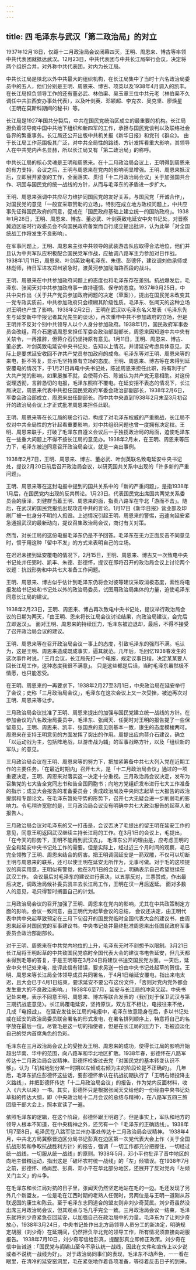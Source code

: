 ```yaml
---
---
---
```

title: 四   毛泽东与武汉「第二政治局」的对立
---

1937年12月18日，仅距十二月政治局会议闭幕四天，王明、周恩来、博古等率领中共代表团就抵达武汉。12月23日，中共代表团与中共长江局举行会议，决定将两个组织合并，对外称中共代表团，对内为长江局。

中共长江局是陕北以外中共最大的组织机构，在长江局集中了当时十六名政治局委员中的五人，他们分别是王明、周恩来、博古、项英以及1938年4月调入的凯丰。在长江局担负领导工作的还有董必武、林伯渠、吴玉章三位中共元老（林伯渠不久调任中共驻西安办事处代表），以及叶剑英、邓颖超、李克农、吴克坚、廖焕星（王明在莫斯科期间的秘书）等。

长江局是1927年国共分裂后，中共在国民党统治区成立的最重要的机构。长江局担负着领导南中国中共地下组织和新四军的工作，承担与国民党谈判以及联络社会各界的繁重事务。长江局还公开出版中共机关报《新华日报》和党刊《群众》。 由于长江局工作范围极其广泛，对中共全局性的路线、方针发挥看重大影响，其领导人在中共党内声名显赫，所以长江局又有「第二政治局」的称呼。

中共长江局的核心灵魂是王明和周恩来。在十二月政治局会议上，王明得到周恩来的有力支持，会议之后，王明与周恩来在党内的影响明显增强。王明、周恩来抵汉后，立即展开紧张的工作，全面落实、贯彻「十二月政治局会议」关于加强国共合作、巩固与国民党的统一战线的方针，从而与毛泽东的矛盾进一步扩大。

王明、周恩来强调中共应尽力维护同国民党的友好关系，与国民党「开诚合作」，对国民党的意见「一般宜采取赞助的立场」。特别在成立地方政权问题上，中共应事先征得国民政府的同意，促成在「国民政府基础上建立统一的国防政府」。1938年1月28日，王明、周恩来、博古、董必武、叶剑英致电延安中央书记处，对晋察冀边区临时行政委员会不向国民政府备案而自行成立提出批评，认为此举「对全国统战工作将发生不良影响」。  

在军事问题上，王明、周恩来主张中共领导的武装游击队应取得合法地位，他们并且认为中共军队应积极配合国民党军作战，应抽调八路军主力参加对日作战。1938年1月11日，周恩来、叶剑英致电毛泽东、朱德、彭德怀，建议调刘伯承师或林彪师，待日军进攻郑州紧急时，渡黄河参加陇海路西段的战斗。 

王明、周恩来在中共参加政府问题上的态度也和毛泽东存在差别。抗战爆发后，毛泽东、张闻天对中共参加政府事一直持谨慎、保守的态度。1937年9月25日，中共中央作出〈关于共产党员参加政府问题的决定（草案）〉，提出在国民党未改变其一党专政实质前，中共参加政府只会模糊其阶级性质。毛泽东、张闻天的这种立场对王明也产生了影响。1938年2月2日，王明在武汉以毛泽东名义发表〈毛泽东先生与延安新中华报记者其光先生的谈话〉，再次重申中共不参加政府的立场，但是王明并不反对个别中共领导人以个人身分参加政府。1938年1月，国民政府军事委员会改组，蒋介石邀请周恩来担任军委会政治部副部长，周恩来因知道中共中央有关禁令，一再推辞，但蒋介石仍坚持原有意见。1月11日，王明、周恩来、博古、董必武、叶剑英致电延安中央书记处，告知以上情况，并请延安考虑具体意见，实际上是要求延安收回不许共产党员参加政府的成命。毛泽东等对王明、周恩来等的来电，拒不答复，显示毛坚持原有立场的态度。王明、周恩来、博古等在未得到延安覆电的情况下，于1月21日再电中央书记处，陈述周恩来担任此职，将有利于扩大共产党的影响，如果屡推不就，会使蒋介石、陈诚认为共产党无意相助。对这份说理透彻，言辞恳切的电报，毛泽东照样不覆电。在延安拒不表态的情况下，长江局决定，周恩来代表中共担任国民党政府军委会政治部副部长，1938年2月6日，军委会政治部成立，周恩来出任副部长。而中共中央直到1938年2月末至3月初召开的政治局会议上才正式批准周恩来担任此职。  

王明、周恩来等在长江局的联合行动，构成了对毛泽东权威的严重挑战，长江局不仅对中共全局性的方针起看重要影响，对中共组织问题也曾一度拥有决定权。王明、周恩来联手，打破了毛泽东自遵义会议后一手独揽政治局的局面，迫使毛泽东在一些重大问题上不得不按长江局的意见办。1938年2月末，在王明、周恩来等压力下，毛泽东被迫同意召开政治局会议，就是一突出事例。

1938年2月7日，王明、周恩来、博古、董必武、叶剑英联名致电延安中央书记处，提议2月20日前后召开政治局会议，以研究国共关系中出现的「许多新的严重问题」。 

王明、周恩来等在这封电报中提到的国共关系中的「新的严重问题」，是指1938年1月后，在国民党内出现的反共舆论。1月23日。代表国民党出席国共两党关系委员会的康泽，刘健群当着王明、周恩来的面，指责八路军在华北「游而不击」。随后，在武汉的国民党报纸出现攻击中共的言论。1月17日《新华日报》营业部及印刷厂被一批身分不明的人捣毁。上述情况引起王明、周恩来的警惕，迅速向延安紧急通报武汉的最新动向，提议召集政治局会议，商讨有关对策。

然而，对长江局的这份电报毛泽东仍是不予回答。毛泽东在无力正面反击不同意见时，惯于用这种「留中不发」的方式来表明自己的立场。

在迟迟未接到延安覆电的情况下，2月15日，王明、周恩来、博古又一次致电中央书记处并任弼时、凯丰、朱德、彭德怀，提议在即将召开的政治局会议上讨论两个议题：抗战形势和中共七大准备工作问题。 

王明、周恩来、博古似乎估计到毛泽东仍将会对彼等建议采取消极态度，索性将电报发给书记处和书记处以外的政治局委员，试图用政治局集体的力量，迫使毛泽东同意长江局的建议。

1938年2月23日，王明、周恩来、博古再次致电中央书记处，提议举行政治局会议的日期为两天，「由王明、恩来将长江局会议讨论结果，向政治局建议，会完后立即返汉」。 面对王明、周恩来的持续压力，毛泽东被迫退却，最后，不得不接受了召开政治局会议的建议。

王明、周恩来等在召开政治局会议一事上的态度，引致毛泽东的强烈不满。毛认为，这是王明、周恩来造成既成事实，逼其就范。几年后，毛回忆1938春发生的这次事件时说，「三月会议，长江局先打一个电报，规定议事日程，决定某某要人回长江局工作，这种态度我很不满意」。  只是这些都是后话，当时毛泽东虽然极不情愿，也只能忍受。

在王明、周恩来的一再要求下，1938年2月27至3月1日，中央政治局在延安举行了会议；史称「三月政治局会议」，毛泽东在这次会议上又一次受挫，被迫再次对王明、周恩来等让步。

三月政治局会议批准了王明、周恩来提出的加强与国民党建立统一战线的方针。在参加会议的八名政治局委员中，毛泽东、张闻天、任弼时对王明的报告提了一些保留意见，王明、周恩来、凯丰、张国焘的意见则基本一致，康生的态度模棱两可。周恩来在支持王明意见的方面发挥了突出的作用。周提出应向蒋介石建议，确立「以运动战为主，包括阵地战，以游击战为辅」的军事战略方针，以及「组织新的军队」的意见。 

三月政治局会议在王明、周恩来等的努力下，把加紧筹备中共七大列入党在近期工作的主要任务。「在最近时期内」召开七大，是「十二月政治局会议」通过的一项重要决定，王明、周恩来对落实这一决定十分重视。三月政治局会议决定，发布为召集党的七大告全党同志书和告全国同胞书；向地方党组织发布进行七大工作准备的指示；成立大会报告的准备委员会；责成政治局及中央同志起草七大报告的政治提纲和专题论文。在毛泽东暂处守势的形势下，召开七大无疑会进一步削弱毛的影响力。令毛稍许宽慰的是，三月政治局会议没有明确中共七大政治报告的起草人和报告人。

三月政治局会议对毛泽东的又一打击是，会议否决了毛提出的留王明在延安工作的意见，同意王明返回武汉继续主持长江局的工作。在3月1日的会议上，毛提出，「在今天的形势下，王明不能再到武汉去」。 毛泽东公开的理由是，应考虑王明的安全和延安中央书记处工作的需要。但是实际上，经过近三个月时间的观察，毛已完全领教了王明、周恩来结合的厉害。把王明调回延安是一箭双雕，不仅可以切断王明与周恩来的联系，还可以使王明在延安无所作为，无事可做。对于毛的这项提议的真实用意，王明似有警觉，他在3月1日的会议上，明确表示自己希望继续在武汉工作。 会议最后对毛泽东的建议进行表决，以五票反对，三票赞成，作出最后决定，调政治局候补委员凯丰去长江局工作，王明在汉一月后返延。 面对多数人的意见，毛只得暂时搁置自己的计划。

三月政治局会议的召开加强了王明、周恩来在党内的影响，尤其在中共政策制定方面的影响。会议一致同意，由王明代为起草会议的总结， 会议还决定，由王明代表中共中央起草致预定在三月下旬召开的国民党临时全国代表大会的建议书，由周恩来起草对国民党的军事建议书。中央书记处并最终批准周恩来出任国民政府军事委员会政治部副部长。

对于王明、周恩来在中共党内地位的上升，毛泽东无时不刻想予以限制。3月21日长江局将王明起草的中共致国民党临时全国代表大会的建议书电告延安，但几天都未得到毛等的答复，于是王明等在3月24日将建议书送交国民党方面。一天后，延安中央书记处来电，批评此信有错误，要求另送一份由中央书记处起草的贺信。王明、周恩来等长江局全体领导成员共同署名，于4月1日给延安覆电，指出来电太迟，且大会已于4月1日结束，要求延安不要公布这份文件，「否则对党内党外都会发生重大的不良政治影响。」 1938年6至7月，延安与长江局的冲突又起，中央书记处来电，表示不同意王明、周恩来、博古等联合发表的〈我们对于保卫武汉与第三期抗战底意见〉。长江局覆电延安，坚持原议，双方互不相让，电报往来不绝，几成「电报战」。 在延安发往长江局的电报中，毛泽东故意隐身在后，多以书记处或在延安的政治局委员联合署名的形式发电，在署名排列顺序上，特意将自己的名字放在最后一位。尽管毛是这一切的指使者，但是在长江局的压力下，毛被迫淡化自己的党内首席角色的色彩。 

毛泽东在三月政治局会议上的受挫及王明、周恩来的成功，使得长江局的影响开始超出华南、华中的范围，向八路军和华北地区扩散。1938年春，彭德怀在八路军传达十二月政治局会议精神。彭德怀检查过去党「对国民党的基本转变认识不够」，认为「机械地划分某一时期以左倾或右倾为主的阶段论是不正确的」。 几年后，毛泽东抓住彭德怀这些话，要彭德怀承认在抗战初期执行了「王明右倾投降主义路线」，并把彭德怀传达「十二月政治局会议」的报告，作为党内反面材料，收入《六大以来》一书。其实，彭德怀只是根据张闻天交给他的一份经由中央书记处草拟的传达大纲，即〈中央政治局十二月会议的总结与精神〉，在八路军五四三旅团级干部大会上，照本宣读了一遍。 

依照毛泽东的逻辑，在这个阶段，彭德怀跟王明跑了。但是事实上，军队和地方的领导人根本不知道，在中央精神之外，还另有一个「毛泽东的正确路线」。1938年1月7至8日，毛泽民在八路军驻兰州办事处传达十二月政治局会议精神。 1938年4月，中共北方局冀察晋边区分局书记彭真在边区第一次党代表大会上作〈关于全国抗战形势和争取抗战胜利方针〉的报告，强调「一切工作都充分把握住，一切经过统一战线，一切服从统一战线」的原则。1938年5月，邓小平也批评了晋中地区的向地主借粮运动，指出这是「破坏农村统一战线」的「左」倾错误。在1938年7月之前，彭德怀、杨尚昆、彭真、邓小平在华北部分地区，还展开了反对党内「左倾关门主义」的斗争。

在毛泽东和长江局对抗的日子里，张闻天仍然坚定地站在毛的一边。毛还发现了另外几个新盟友，一位是毛在江西时期的老熟人任弼时，另两位是与王明一道刚从苏联返国的康生和陈云。至于毛泽东志同道合的盟友则非刘少奇莫属。刘少奇虽然没出席三月政治局会议，但其观点与毛几乎完全一致。三月政治局会议一结束，毛泽东就将刘少奇紧急召回延安，以加强自己在政治局中的力量。毛泽东为了让刘少奇放心，1938年3月24日，中央书记处作出北方局领导人员分工的新决定，明确规定胡服（刘少奇）在延期间，仍然担负华北党的领导工作，所有情况须直接向胡服报告。 1938年7月10日，刘少奇写信给彭真，提醒彭真立即修正政策。刘少奇在信中告诫道：「国民党与阎锡山至今不承认统一战线，因此在文件和宣传上以少说或者不说统一战线为好」。 对于政治局同事们的表现，毛泽东不动声色，一一看在眼里，在清冷的延安窑洞里，毛在紧张地作着各项准备，等待着反击日子的到来。
